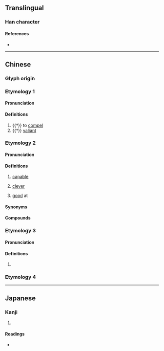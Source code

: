 {{character info}}
==Translingual==

===Han character===
{{Han char|rn=19|rad=力|as=11|asc=12|sn=13|snc=14|four=|canj=NIKS|ids=⿱强力}}

====References====
* {{Han ref|kx=0149.080|dkj=02425|dj=0337.010|hdz=10379.100|uh=52E5|ud=21221}}

----

==Chinese==

===Glyph origin===
{{Han etym}}

===Etymology 1===
{{zh-forms|alt=𠣃,𠣀}}

====Pronunciation====
{{zh-pron
|m=qiǎng
|mc=y
|oc=y
|cat=v,a
}}

====Definitions====
{{zh-hanzi}}

# {{†}} to [[compel]]
# {{†}} [[valiant]]

===Etymology 2===
{{zh-forms|alt=強}}

====Pronunciation====
{{zh-pron
|mn=khiàng
|mn-t=kiang3
|cat=a
}}

====Definitions====
{{zh-hanzi}}

# {{lb|zh|Hokkien|usually of a woman|sometimes|disapproving}} [[capable]]
# {{lb|zh|Teochew|Singapore|_|Hokkien}} [[clever]]
# {{lb|zh|Teochew|Singapore|_|Hokkien}} [[good]] at

====Synonyms====
{{zh-dial|厲害}}
{{zh-dial|聰明}}

====Compounds====
{{zh-der|勥跤|假勥}}

===Etymology 3===
{{zh-forms}}

====Pronunciation====
{{zh-pron
|m=jiǎng
|cat=syllable
}}

====Definitions====
{{zh-hanzi}}

# {{zh-only|㔝勥}}

===Etymology 4===
{{zh-see|犟|v|[[stubborn]]}}

----

==Japanese==

===Kanji===
{{ja-kanji|grade=|rs=力11}}

# {{rfdef|ja|sort=力11}}

====Readings====
* {{ja-readings|on=[[きょう]] (kyō), [[ごう]] (gō)|kun=[[せまる]] (semaru), [[つとめる]] (tsutomeru)}}